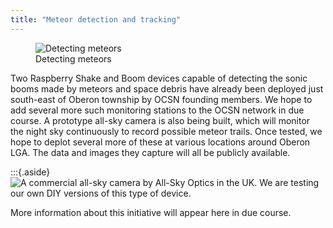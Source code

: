 ```yaml
---
title: "Meteor detection and tracking"
---
```


::: {.aside}
![Detecting meteors](assets/ocsn_meteors.png)
:::

::: {.callout-note title="Current status of this initiative"}
Two Raspberry Shake and Boom devices capable of detecting the sonic booms made by meteors and space debris have already been deployed just south-east of Oberon township by OCSN founding members. We hope to add several more such monitoring stations to the OCSN network in due course. A prototype all-sky camera is also being built, which will monitor the night sky continuously to record possible meteor trails. Once tested, we hope to deplot several more of these at various locations around Oberon LGA. The data and images they capture will all be publicly available.
:::

:::{.aside}
![A commercial all-sky camera by All-Sky Optics in the UK. We are testing our own DIY versions of this type of device.](assets/allsky_optics_camera.jpeg)

More information about this initiative will appear here in due course.
